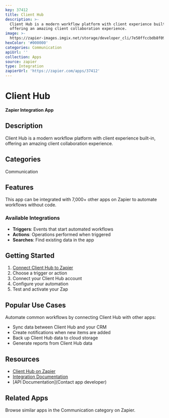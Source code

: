 ```yaml
---
key: 37412
title: Client Hub
description: >-
  Client Hub is a modern workflow platform with client experience built-in,
  offering an amazing client collaboration experience.
image: >-
  https://zapier-images.imgix.net/storage/developer_cli/7e50ffccbdb8f094456a8118138acea7.png?auto=format%2Ccompress&ixlib=python-3.0.0&q=50
hexColor: '#000000'
categories: Communication
apiUrl: ''
collection: Apps
source: zapier
type: Integration
zapierUrl: 'https://zapier.com/apps/37412'
---
```

# Client Hub

**Zapier Integration App**

## Description

Client Hub is a modern workflow platform with client experience built-in, offering an amazing client collaboration experience.

## Categories

Communication

## Features

This app can be integrated with 7,000+ other apps on Zapier to automate workflows without code.

### Available Integrations

- **Triggers**: Events that start automated workflows
- **Actions**: Operations performed when triggered
- **Searches**: Find existing data in the app

## Getting Started

1. [Connect Client Hub to Zapier](https://zapier.com/apps/37412)
2. Choose a trigger or action
3. Connect your Client Hub account
4. Configure your automation
5. Test and activate your Zap

## Popular Use Cases

Automate common workflows by connecting Client Hub with other apps:

- Sync data between Client Hub and your CRM
- Create notifications when new items are added
- Back up Client Hub data to cloud storage
- Generate reports from Client Hub data

## Resources

- [Client Hub on Zapier](https://zapier.com/apps/37412)
- [Integration Documentation](https://zapier.com/apps/37412/integrations)
- [API Documentation](Contact app developer)

## Related Apps

Browse similar apps in the Communication category on Zapier.
